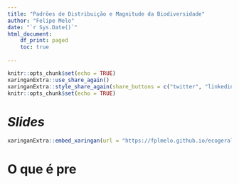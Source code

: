 ```yaml
---
title: "Padrões de Distribuição e Magnitude da Biodiversidade"
author: "Felipe Melo"
date: "`r Sys.Date()`"
html_document:
    df_print: paged
    toc: true
    
---
```


```r
knitr::opts_chunk$set(echo = TRUE)
xaringanExtra::use_share_again()
xaringanExtra::style_share_again(share_buttons = c("twitter", "linkedin", "pocket"))
knitr::opts_chunk$set(echo = TRUE)
```

# *Slides* 

```r
xaringanExtra::embed_xaringan(url = "https://fplmelo.github.io/ecogeral2/slides/aula2_magnitude.html#1", ratio = "16:9")

```

# O que é pre